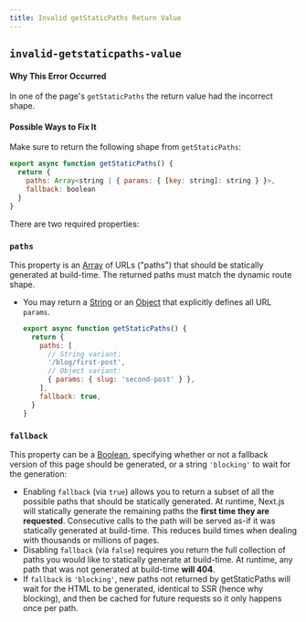 ```yaml
---
title: Invalid getStaticPaths Return Value
---
```


## `invalid-getstaticpaths-value`

#### Why This Error Occurred

In one of the page's `getStaticPaths` the return value had the incorrect shape.

#### Possible Ways to Fix It

Make sure to return the following shape from `getStaticPaths`:

```js filename="pages/blog/[slug].js"
export async function getStaticPaths() {
  return {
    paths: Array<string | { params: { [key: string]: string } }>,
    fallback: boolean
  }
}
```

There are two required properties:

### `paths`

This property is an [Array](https://developer.mozilla.org/en-US/docs/Web/JavaScript/Reference/Global_Objects/Array) of URLs ("paths") that should be statically generated at build-time. The returned paths must match the dynamic route shape.

- You may return a [String](https://developer.mozilla.org/en-US/docs/Web/JavaScript/Reference/Global_Objects/String) or an [Object](https://developer.mozilla.org/en-US/docs/Web/JavaScript/Reference/Global_Objects/Object) that explicitly defines all URL `params`.

  ```js filename="pages/blog/[slug].js"
  export async function getStaticPaths() {
    return {
      paths: [
        // String variant:
        '/blog/first-post',
        // Object variant:
        { params: { slug: 'second-post' } },
      ],
      fallback: true,
    }
  }
  ```

### `fallback`

This property can be a [Boolean](https://developer.mozilla.org/en-US/docs/Web/JavaScript/Reference/Global_Objects/Boolean), specifying whether or not a fallback version of this page should be generated, or a string `'blocking'` to wait for the generation:

- Enabling `fallback` (via `true`) allows you to return a subset of all the possible paths that should be statically generated. At runtime, Next.js will statically generate the remaining paths the **first time they are requested**. Consecutive calls to the path will be served as-if it was statically generated at build-time. This reduces build times when dealing with thousands or millions of pages.
- Disabling `fallback` (via `false`) requires you return the full collection of paths you would like to statically generate at build-time. At runtime, any path that was not generated at build-time **will 404**.
- If `fallback` is `'blocking'`, new paths not returned by getStaticPaths will wait for the HTML to be generated, identical to SSR (hence why blocking), and then be cached for future requests so it only happens once per path.
